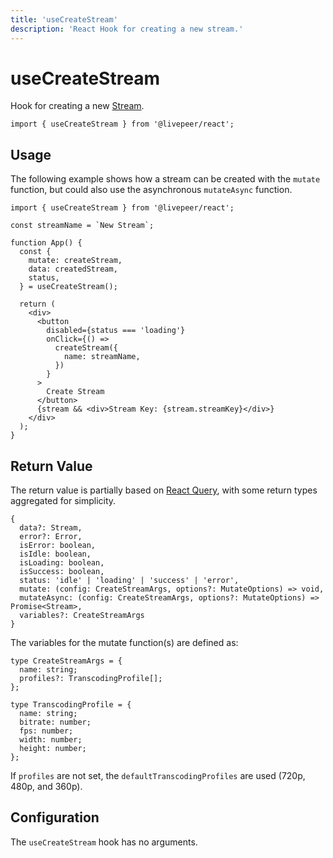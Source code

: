 ```yaml
---
title: 'useCreateStream'
description: 'React Hook for creating a new stream.'
---
```


# useCreateStream

Hook for creating a new [Stream](https://github.com/livepeer/livepeer.js/blob/main/packages/core/src/types/provider.ts).

```tsx
import { useCreateStream } from '@livepeer/react';
```

## Usage

The following example shows how a stream can be created with the `mutate` function, but could also use the asynchronous `mutateAsync`
function.

```tsx
import { useCreateStream } from '@livepeer/react';

const streamName = `New Stream`;

function App() {
  const {
    mutate: createStream,
    data: createdStream,
    status,
  } = useCreateStream();

  return (
    <div>
      <button
        disabled={status === 'loading'}
        onClick={() =>
          createStream({
            name: streamName,
          })
        }
      >
        Create Stream
      </button>
      {stream && <div>Stream Key: {stream.streamKey}</div>}
    </div>
  );
}
```

## Return Value

The return value is partially based on [React Query](https://tanstack.com/query/v4/docs/reference/useMutation), with some return types
aggregated for simplicity.

```tsx
{
  data?: Stream,
  error?: Error,
  isError: boolean,
  isIdle: boolean,
  isLoading: boolean,
  isSuccess: boolean,
  status: 'idle' | 'loading' | 'success' | 'error',
  mutate: (config: CreateStreamArgs, options?: MutateOptions) => void,
  mutateAsync: (config: CreateStreamArgs, options?: MutateOptions) => Promise<Stream>,
  variables?: CreateStreamArgs
}
```

The variables for the mutate function(s) are defined as:

```tsx
type CreateStreamArgs = {
  name: string;
  profiles?: TranscodingProfile[];
};

type TranscodingProfile = {
  name: string;
  bitrate: number;
  fps: number;
  width: number;
  height: number;
};
```

If `profiles` are not set, the `defaultTranscodingProfiles` are used (720p, 480p, and 360p).

## Configuration

The `useCreateStream` hook has no arguments.
